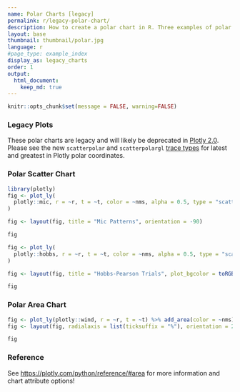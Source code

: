 ```yaml
---
name: Polar Charts [legacy]
permalink: r/legacy-polar-chart/
description: How to create a polar chart in R. Three examples of polar line, polar scatter, and polar area chart.
layout: base
thumbnail: thumbnail/polar.jpg
language: r
#page_type: example_index
display_as: legacy_charts
order: 1
output:
  html_document:
    keep_md: true
---
```


```r
knitr::opts_chunk$set(message = FALSE, warning=FALSE)
```

### Legacy Plots

These polar charts are legacy and will likely be deprecated in [Plotly 2.0](https://github.com/plotly/plotly.js/issues/420). Please see the new `scatterpolar` and `scatterpolargl` [trace types](https://plotly.com/r/polar-chart/) for latest and greatest in Plotly polar coordinates.

### Polar Scatter Chart

```r
library(plotly)
fig <- plot_ly(
  plotly::mic, r = ~r, t = ~t, color = ~nms, alpha = 0.5, type = "scatter"
)

fig <- layout(fig, title = "Mic Patterns", orientation = -90)

fig
```

```r
fig <- plot_ly(
  plotly::hobbs, r = ~r, t = ~t, color = ~nms, alpha = 0.5, type = "scatter"
)

fig <- layout(fig, title = "Hobbs-Pearson Trials", plot_bgcolor = toRGB("grey90"))

fig
```

### Polar Area Chart

```r
fig <- plot_ly(plotly::wind, r = ~r, t = ~t) %>% add_area(color = ~nms)
fig <- layout(fig, radialaxis = list(ticksuffix = "%"), orientation = 270)

fig
```

### Reference
See [https://plotly.com/python/reference/#area](https://plotly.com/python/reference/#area) for more information and chart attribute options!
